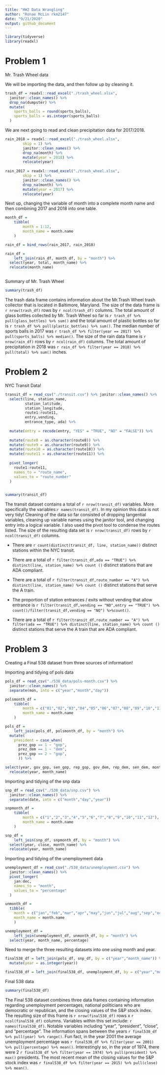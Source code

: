 ```yaml
---
title: "HW2 Data Wrangling"
author: "Ronae McLin rkm2147"
date: "9/21/2020"
output: github_document
---
```


```r
library(tidyverse)
library(readxl)
```

# Problem 1

 Mr. Trash Wheel data

We will be importing the data, and then follow up by cleaning it.

```r
trash_df = readxl::read_excel("./trash_wheel.xlsx",                    range = "A2:N408") %>% 
  janitor::clean_names() %>% 
  drop_na(dumpster) %>% 
  mutate(
    sports_balls = round(sports_balls),
    sports_balls = as.integer(sports_balls)
  )

```

We are next going to read and clean precipitation data for 2017/2018. 

```r
rain_2018 = readxl::read_excel("./trash_wheel.xlsx",                    sheet = "2018 Precipitation",
        skip = 1) %>% 
        janitor::clean_names() %>% 
        drop_na(month) %>% 
        mutate(year = 2018) %>% 
        relocate(year)
  
rain_2017 = readxl::read_excel("./trash_wheel.xlsx",                    sheet = "2017 Precipitation",
        skip = 1) %>% 
        janitor::clean_names() %>% 
        drop_na(month) %>% 
        mutate(year = 2017) %>% 
        relocate(year)
```

Next up, changing the variable of month into a complete month name and then combining 2017 and 2018 into one table. 

```r
month_df = 
	tibble(
		month = 1:12,
		month_name = month.name
	)

rain_df = bind_rows(rain_2017, rain_2018)

rain_df =
	left_join(rain_df, month_df, by = "month") %>% 
  select(year, total, month_name) %>% 
  relocate(month_name)
  
```

Summary of Mr. Trash Wheel
```r
summary(trash_df)
```

The trash data frame contains information about the Mr.Trash Wheel trash collector that is located in Baltimore, Maryland. The size of the data frame is `r nrow(trash_df)` rows by `r ncol(trash_df)` columns. The total amount of glass bottles collected by Mr. Trash Wheel so far is `r trash_df %>% pull(glass_bottles) %>% sum()` and the total amount of plastic bottles so far is `r trash_df %>% pull(plastic_bottles) %>% sum()`. The median number of sports balls in 2017 was `r trash_df %>% filter(year == 2017) %>% pull(sports_balls) %>% median()`. The size of the rain data frame is `r nrow(rain_df)` rows by `r ncol(rain_df)` columns. The total amount of precipitation in 2018 was `r rain_df %>% filter(year == 2018) %>% pull(total) %>% sum()` inches.


# Problem 2

NYC Transit Data!

```r
transit_df = read_csv("./transit.csv") %>% janitor::clean_names() %>% 
  select(line, station_name,
         station_latitude,
         station_longitude,
         route1:route11,
         entry,vending,
         entrance_type, ada) %>% 
  
  mutate(entry = recode(entry, "YES" = "TRUE", "NO" = "FALSE")) %>% 
  
  mutate(route8 = as.character(route8)) %>% 
  mutate(route9 = as.character(route9)) %>% 
  mutate(route10 = as.character(route10)) %>% 
  mutate(route11 = as.character(route11)) %>% 
   
  pivot_longer(
    route1:route11,
    names_to = "route_name",
    values_to = "route_number"
  )
    
```

```r
summary(transit_df)
```

The transit dataset contains a total of `r nrow(transit_df)` variables.  More specifically the variables:`r names(transit_df)`. In my opinion this data is not very tidy!  Cleaning of the data so far consisted of dropping tangential variables, cleaning up variable names using the janitor tool, and changing entry into a logical variable. I also used the pivot tool to condense the routes listed.  The size of the resulting data set is `r nrow(transit_df)` rows by `r ncol(transit_df)` columns. 

- There are `r count(distinct(transit_df, line, station_name))` distinct stations within the NYC transit. 

- There are a total of `r filter(transit_df,ada == "TRUE") %>% distinct(line, station_name) %>% count ()` distinct stations that are ADA compliant. 

- There are a total of `r filter(transit_df,route_number == "A") %>% distinct(line, station_name) %>% count ()` distinct stations that serve the A train. 

- The proportion of station entrances / exits without vending that allow entrance is `r filter(transit_df,vending == "NO",entry == "TRUE") %>% count()/filter(transit_df,vending == "NO") %>%count()`.

- There are a total of `r filter(transit_df,route_number == "A") %>% filter(ada == "TRUE") %>% distinct(line, station_name) %>% count ()` distinct stations that serve the A train that are ADA compliant. 



# Problem 3


Creating a Final 538 dataset from three sources of information!

 Importing and tidying of pols data

```r
pols_df = read_csv("./538_data/pols-month.csv") %>% 
  janitor::clean_names() %>% 
  separate(mon, into = c("year","month","day"))

polsmonth_df = 
	tibble(
		month = c("01","02","03","04","05","06","07","08","09","10","11","12"),
		month_name = month.name
	)

pols_df =
	left_join(pols_df, polsmonth_df, by = "month") %>% 
  mutate(
    president = case_when(
      prez_gop == 1 ~ "gop",
      prez_dem == 1 ~ "dem",
      prez_gop == 2 ~ "gop",
      )) %>% 

select(year, gov_gop, sen_gop, rep_gop, gov_dem, rep_dem, sen_dem, month_name, president) %>% 
  relocate(year, month_name)

```

Importing and tidying of the snp data
```r
snp_df = read_csv("./538_data/snp.csv") %>% 
  janitor::clean_names() %>% 
  separate(date, into = c("month","day","year"))

snpmonth_df = 
	tibble(
		month = c("1","2","3","4","5","6","7","8","9","10","11","12"),
		month_name = month.name
	)

snp_df =
	left_join(snp_df, snpmonth_df, by = "month") %>% 
  select(year, close, month_name) %>% 
  relocate(year, month_name)
```

Importing and tidying of the unemployment data
```r
unemployment_df = read_csv("./538_data/unemployment.csv") %>% 
  janitor::clean_names() %>% 
  pivot_longer(
    jan:dec,
    names_to = "month",
    values_to = "percentage"
  )

unmonth_df =
  tibble(
    month = c("jan","feb","mar","apr","may","jun","jul","aug","sep","oct","nov","dec"),
    month_name = month.name
    )

unemployment_df =
	left_join(unemployment_df, unmonth_df, by = "month") %>% 
  select(year, month_name, percentage)
```

Need to merge the three resulting datasets into one using month and year.

```r

final538_df = left_join(pols_df, snp_df, by = c("year","month_name")) %>% 
  mutate(year = as.integer(year))

final538_df = left_join(final538_df, unemployment_df, by = c("year","month_name"))

```

Final 538 data
```r
summary(final538_df)
```

The Final 538 dataset combines three data frames containing information regarding unemployment percentages, national politicians who are democratic or republican, and the closing values of the S&P stock index. The resulting size of this frame is `r nrow(final538_df)` rows x `r ncol(final538_df)` columns. Variables within this set include: `r names(final538_df)`. Notable variables including "year", "president", "close", and "percentage".  The information spans between the years `r final538_df %>% pull(year) %>% range()`.  Fun fact, in the year 2001 the average unemployment percentage was `r final538_df %>% filter(year == 2001) %>% pull(percentage) %>% mean()`. Interestingly so, in the year of 1974, there were 2 `r final538_df %>% filter(year == 1974) %>% pull(president) %>% max()` presidents. The most recent mean of the closing values for the S&P stock index was `r final538_df %>% filter(year == 2015) %>% pull(close) %>% mean()`.